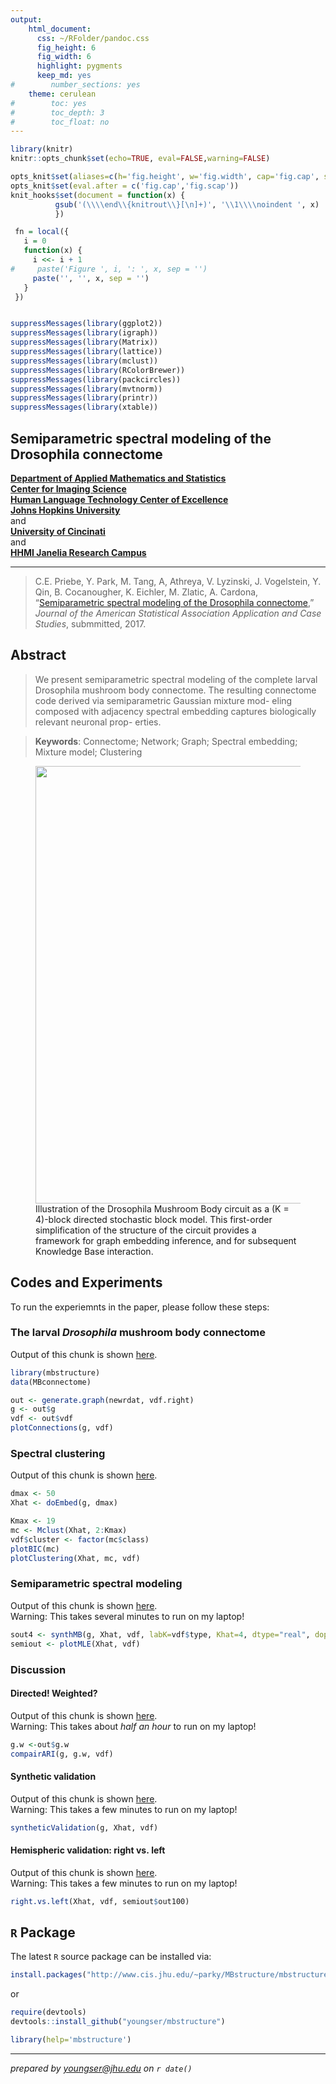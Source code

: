 ```yaml
---
output: 
    html_document:
      css: ~/RFolder/pandoc.css
      fig_height: 6
      fig_width: 6
      highlight: pygments
      keep_md: yes
#        number_sections: yes
    theme: cerulean
#        toc: yes
#        toc_depth: 3
#        toc_float: no
---
```


```r
library(knitr)
knitr::opts_chunk$set(echo=TRUE, eval=FALSE,warning=FALSE)

opts_knit$set(aliases=c(h='fig.height', w='fig.width', cap='fig.cap', scap='fig.scap'))                                                                               
opts_knit$set(eval.after = c('fig.cap','fig.scap'))                                                                            
knit_hooks$set(document = function(x) {                                                                                        
          gsub('(\\\\end\\{knitrout\\}[\n]+)', '\\1\\\\noindent ', x)                                                                  
          })

 fn = local({
   i = 0
   function(x) {
     i <<- i + 1
#     paste('Figure ', i, ': ', x, sep = '')
     paste('', '', x, sep = '')
   }
 })


suppressMessages(library(ggplot2))
suppressMessages(library(igraph))
suppressMessages(library(Matrix))
suppressMessages(library(lattice))
suppressMessages(library(mclust))
suppressMessages(library(RColorBrewer))
suppressMessages(library(packcircles))
suppressMessages(library(mvtnorm))
suppressMessages(library(printr))
suppressMessages(library(xtable))

```

## Semiparametric spectral modeling of the Drosophila connectome
**[Department of Applied Mathematics and Statistics](http://engineering.jhu.edu/ams/)**      
**[Center for Imaging Science](http://www.cis.jhu.edu)**  
**[Human Language Technology Center of Excellence](http://hltcoe.jhu.edu)**  
**[Johns Hopkins University](http://www.jhu.edu)**  
and  
**[University of Cincinati](http://business.uc.edu)**  
and  
**[HHMI Janelia Research Campus](hhmi.org)**  

-----

> C.E. Priebe,  Y. Park, M. Tang, A, Athreya, V. Lyzinski, J. Vogelstein,
Y. Qin, B. Cocanougher, K. Eichler, M. Zlatic, A. Cardona,
"[Semiparametric spectral modeling of the Drosophila connectome](http://arxiv.org/abs/1502.03391)," _Journal of the American Statistical Association Application and Case Studies_, submmitted, 2017.


## Abstract

> We present semiparametric spectral modeling of the complete larval Drosophila mushroom body connectome. The resulting connectome code derived via semiparametric Gaussian mixture mod- eling composed with adjacency spectral embedding captures biologically relevant neuronal prop- erties.

> **Keywords**: Connectome; Network; Graph; Spectral embedding; Mixture model; Clustering

<figure>
<img src="diagram-circuit.jpg" width="700px" />
  <figcaption>Illustration of the Drosophila Mushroom Body circuit as a (K = 4)-block directed stochastic block model. This first-order simplification of the structure of the circuit provides a framework for graph embedding inference, and for subsequent Knowledge Base interaction.</figcaption>
</figure>

## Codes and Experiments

To run the experiemnts in the paper, please follow these steps:

### The larval _Drosophila_ mushroom body connectome

Output of this chunk is shown [here](sec2.html).

```r
library(mbstructure)
data(MBconnectome)

out <- generate.graph(newrdat, vdf.right)
g <- out$g
vdf <- out$vdf
plotConnections(g, vdf)
```

### Spectral clustering

Output of this chunk is shown [here](sec3.html).

```r
dmax <- 50
Xhat <- doEmbed(g, dmax)

Kmax <- 19
mc <- Mclust(Xhat, 2:Kmax)
vdf$cluster <- factor(mc$class)
plotBIC(mc)
plotClustering(Xhat, mc, vdf)
```

### Semiparametric spectral modeling

Output of this chunk is shown [here](sec4.html).  
Warning: This takes several minutes to run on my laptop!

```r
sout4 <- synthMB(g, Xhat, vdf, labK=vdf$type, Khat=4, dtype="real", doplot=TRUE)
semiout <- plotMLE(Xhat, vdf) 
```


### Discussion

#### Directed! Weighted?

Output of this chunk is shown [here](disc-1.html).  
Warning: This takes about _half an hour_ to run on my laptop!

```r
g.w <-out$g.w
compairARI(g, g.w, vdf)
```

#### Synthetic validation

Output of this chunk is shown [here](disc-2.html).  
Warning: This takes a few minutes to run on my laptop!

```r
syntheticValidation(g, Xhat, vdf)
```

#### Hemispheric validation: right vs. left

Output of this chunk is shown [here](disc-3.html).  
Warning: This takes a few minutes to run on my laptop!

```r
right.vs.left(Xhat, vdf, semiout$out100)
```

## `R` Package

The latest `R` source package can be installed via:
```r
install.packages("http://www.cis.jhu.edu/~parky/MBstructure/mbstructure_0.1.0.tar.gz",type="source",method="wget")
```

or

```r
require(devtools)
devtools::install_github("youngser/mbstructure")
```

```r
library(help='mbstructure')
```

-----
*prepared by <youngser@jhu.edu> on `r date()`*
